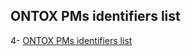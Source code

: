 ## ONTOX PMs identifiers list

4- [ONTOX PMs identifiers list](https://docs.google.com/spreadsheets/u/0/d/198UjLYp2ks00qSfPXzufGZkq9FmwWun_16UbC4iL4qk/edit)




